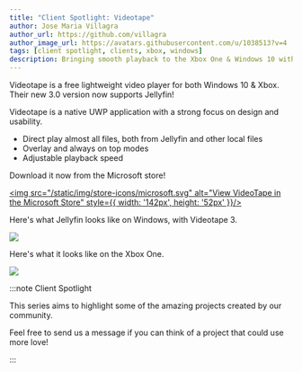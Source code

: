 ```yaml
---
title: "Client Spotlight: Videotape"
author: Jose Maria Villagra
author_url: https://github.com/villagra
author_image_url: https://avatars.githubusercontent.com/u/1038513?v=4
tags: [client spotlight, clients, xbox, windows]
description: Bringing smooth playback to the Xbox One & Windows 10 with Jellyfin
---
```


Videotape is a free lightweight video player for both Windows 10 & Xbox. Their new 3.0 version now supports Jellyfin!

<!--truncate-->

Videotape is a native UWP application with a strong focus on design and usability.

- Direct play almost all files, both from Jellyfin and other local files
- Overlay and always on top modes
- Adjustable playback speed

Download it now from the Microsoft store!

<a href="//www.microsoft.com/store/apps/9NLVH2LL4P1Z?cid=storebadge&ocid=badge"><img src="/static/img/store-icons/microsoft.svg" alt="View VideoTape in the Microsoft Store" style={{ width: '142px', height: '52px' }}/></a>

Here's what Jellyfin looks like on Windows, with Videotape 3.

<img src="/static/img/posts/videotape/detailview.png" name="Detail View on Windows 10" />

Here's what it looks like on the Xbox One.

<img src="/static/img/posts/videotape/detailxbox.png" name="Detail View on Xbox One" />

:::note Client Spotlight

This series aims to highlight some of the amazing projects created by our community.

Feel free to send us a message if you can think of a project that could use more love!

:::
